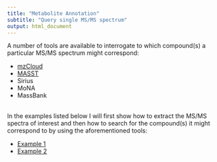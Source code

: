 ```yaml
---
title: "Metabolite Annotation"
subtitle: "Query single MS/MS spectrum"
output: html_document
---
```

  
A number of tools are available to interrogate to which compound(s) a particular MS/MS spectrum might correspond:  
  
  - [mzCloud](https://beta.mzcloud.org/dataviewer#/app/dataviewer/search/spectrum)  
  - [MASST](https://masst.ucsd.edu/)  
  - Sirius
  - MoNA  
  - MassBank  
    
<br>
In the examples listed below I will first show how to extract the MS/MS spectra of interest and then how to search for the compound(s) it might correspond to by using the aforementioned tools:  
    
  - [Example 1](https://mar-garcia.github.io/training_metabolomics/practical/annotation/example1.html)  
  - [Example 2](https://mar-garcia.github.io/training_metabolomics/practical/annotation/example2.html)   
